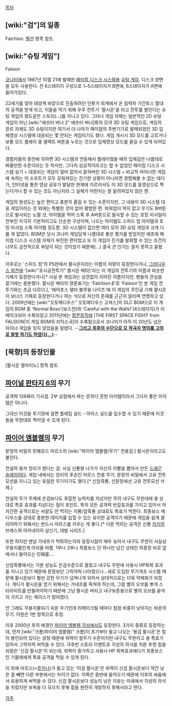 [[목차]]

== [wiki:"검"]의 일종 ==
Falchion. [[펄션]] 항목 참조.

== [wiki:"슈팅 게임"] ==
Falsion

[[코나미]]에서 1987년 10월 21에 발매한 [[패미컴 디스크 시스템]]용 [[슈팅 게임]]. 디스크 양면을 모두 사용한다. 전 6스테이지 구성으로 1~5스테이지가 B면에, 6스테이지가 A면에 들어가있다.

22세기를 맞아 태양계 바깥으로 진출하려던 인류가 외계에서 온 침략자 기간토스 함대의 공격을 받게 되고, 이들을 막기 위해 우주 전투기 '팔시온'을 타고 전투를 벌인다는 슈팅 게임의 왕도같은 스토리(…)를 지니고 있다. 그러나 게임 자체는 일반적인 2D 슈팅 게임이 아닌 [wiki:"애프터 버너 2" 애프터 버너]류의 모의 3D 슈팅 게임으로, 게임의 장르 자체도 3D 슈팅이지만 여기서 더 나아가 패미컴의 주변기기로 발매되었던 3D 입체영상 시스템에 대응되는 몇 안되는 게임이기도 했다. 게임 개시시 3D 모드를 고르거나 보통 모드 플레이 중 셀렉트 버튼을 누르는 것으로 입체영상 모드를 즐길 수 있게 되어있다.

경험자들의 증언에 의하면 3D 시스템과 연동해서 플레이했을 때의 입체감은 나름대로 봐줄만한 수준이라는 듯 하지만, 그다지 성공적이라고는 할 수 없었던 패미컴 디스크 시스템 실기 + 대응되는 게임이 얼마 없어서 묻혀버린 3D 시스템 + 비교적 마이너한 게임에 속하는 이 소프트가 모두 갖춰져있는 진기한 상황이 아니라면 경험해볼 수 없는 데다가, 인터넷을 통한 영상 공유가 발달한 현재에 이르러서도 이 3D 모드를 동영상으로 찍는다거나 할 수 있는 것도 아닌지라 그 실체가 어떤지는 잘 알려져있지 않은 편.

게임의 완성도는 높은 편이고 충분히 즐길 수 있는 수준이지만, 그 내용이 3D 시스템 대응 게임이라는 것 외에는 특별한 것이 없어 평범한 편. 파워업이 딱히 없고 무기도 B버튼으로 발사되는 노멀 샷, 아이템을 먹어 스톡 후 A버튼으로 발사할 수 있는 호밍 미사일이 전부인 지극히 기본적이고도 단순한 구성이며, 나오는 아이템도 스피드 업 아이템과 호밍 미사일 스톡 아이템 정도뿐. 3D 시스템이 없으면 여타 모의 3D 슈팅 게임과 크게 다를 게 없었다. BGM은 당시 코나미 게임답게 나름대로 좋은 평가를 받았지만 애초에 패미컴 디스크 시스템 자체가 부진한 편이었고 또 이 게임이 진가를 발휘할 수 있는 조건이 너무도 금전적으로 부담이 되는 것이었기 때문에(…) 결국 큰 인기는 끌지 못하고 묻혔다.

이후로는 '스피드 킹'의 PS판에서 팔시온이라는 이름의 차량이 등장한다거나, [[그라디우스 외전]]에 '[wiki:"초시공전투기" 팔시온 베타]'라는 이 게임의 전투기의 이름과 비슷한 기체가 등장한다거나[* 사실 본 게임과는 상관없이 지어진 이름이지만, 팬들의 관심을 끌기에는 충분했다. 팔시온 베타의 영문표기는 'Falchion β'로 'Falsion'인 본 게임 전투기와는 조금 다르다.], '에어포스 델타 블루윙 나이츠'에 이 게임의 주인공 기체 팔시온이 보너스 기체로 등장한다거나 하는 식으로 자신의 존재를 근근히 알리며 연명하고 있다. 2009년에는 [wiki:"오토메디우스" 오토메디우스 고져스]의 DLC BGM으로 이 게임의 BGM 중 'Normal Boss'(보스전)와 'Careful with the Walls!'(4스테이지)가 리메이크되어 수록되었고 2011년에는 [[팝픈뮤직]]에 [THE FIRST SPACE FIGHT from FALSION|이 게임 BGM의 리믹스곡]이 수록됨으로서 코나미가 아직 이 20년도 넘은 마이너 게임을 잊지 않았음을 알렸다. --'''[[Feel The Beat|그리고 최후의 수단으로 모 작곡자 명의를 고의로 잘못 적기도 하였다(...)]]'''--

== [묵향]의 등장인물 ==
[팔시온 엘마리노] 항목 참조.

== [[파이널 판타지 6]]의 무기 ==
공격력 126짜리 기사검. 2부 상점에서 파는 흔하디 흔한 아이템이라서 그다지 좋은 아이템은 아니다.

그대신 이것을 투기장에 걸면 플레임 실드 - 아이스 실드를 입수할 수 있기 때문에 이것들을 무한대로 찍어낼 수 있게 된다.
== [[파이어 엠블렘]]의 무기 ==
문장의 비밀의 민폐로드 마르스의 [wiki:"파이어 엠블렘/무기" 전용검.] 팔시온이라고도 불린다.

전설의 용자 앙리가 썼다는 검. 사실 신룡왕 나가가 자신의 이빨을 뽑아서 만든 [[드래곤 슬레이어]]다. 게임 내에서는 앙리의 후손인 마르스 전용 무기. 문장의 비밀에서 고유 전투모션을 지니고 있는 유일한 무기이기도 했다.[* 신암흑룡, 신문장에선 고유 전투모션 삭제.]

전설의 무기 주제에 은검보다도 후잡한 능력치를 지녔지만 무려 내구도 무한대에 용 상대로 특효 효과를 지녔다는 점이 포인트. 특히 모든 공격력 반감효과를 가지고 있어서 어지간한 공격으로는 씨알도 안 먹히는 지룡/암흑룡 상대로도 특효가 먹힌다. 최종보스 메디우스를 상대로 충분한 데미지를 입힐 수 있는 유이한 공격이기 때문에 게임을 쉽게 클리어하기 위해서는 반드시 마르스를 키우는 게 좋다.[* 다른 먹히는 공격은 신룡 [[치키]]의 브레스와 아카네이아 삼신기, 데빌 시리즈.]

또한 하지만 맨날 가네프가 먹튀하는지라 등장시점이 매우 늦어서 내구도 무한이 사실상 무용지물인게 아쉬울 따름. 1부나 2부나 최종보스 단 하나만 남긴 상태인 최종장 바로 앞에서나 들어오는 민폐를….  

신암흑룡에서는 기본 성능도 은검수준으로 올랐고 내구도 무한에 사용시 HP회복 효과를 지니고 있기 때문에 문장보단 그럭저럭 나아졌으나...새로 도입된 무기개조 시스템 때문에 팔시온보다 훨씬 강한 무기가 넘쳐나게 되어서 상대적으로는 더욱 약체화가 되었다. 게다가 팔시온을 얻기 위해서는 가네프를 족쳐야 하는데, 그럼 별의 오브를 뽀개 스타라이트를 만들어야하기 때문에 그냥 팔시온 버리고 내구보존용으로 별의 오브를 끝까지 가지고 가는 케이스가 많아졌다. 

안 그래도 무용지물되기 쉬운 무기인데 리메이크될 때마다 점점 비중이 낮아지는 비운의 무기. 어원은 1번 항목으로 추정. 

이후 2000년 후의 배경인 [[파이어 엠블렘 각성]]에서도 등장한다. 3가지 종류로 등장하는데, 먼저 [wiki:"크롬(파이어 엠블렘)" 크롬]이 초기부터 들고 나오는 '봉검 팔시온'은 힘이 봉인되어 있다는 설정 때문에 위력이 철무기 수준이지만 내구도 무한이고 용 특효가 있어서 그럭저럭 써먹을 수 있다. 극후반 스토리 이벤트로 각성의 의식을 치른 후엔 힘을 되찾은 '신검 팔시온'이 되는데, 위력이 증가하고 사용시 HP 회복효과에다가 최종보스인 기믈레에게 특효 공격을 먹일 수 있게 된다.

이 외에 마르스(=[[루키나]])가 들고 있는 '이검 팔시온'은 위력이 신검 팔시온보다 약간 낮은 걸 빼면 다른 부분에서는 차이가 없다. 이쪽은 중반에 들어오기 때문에 이후의 싸움에서 유용하게 써먹을 수 있다. 신검 팔시온보다 성능이 낮은 이유는 미래에서 각성의 의식을 치렀지만 보옥을 다 모으지 못해 힘을 완전히 개방하지 못해서라고 한다.

[[각주]]
